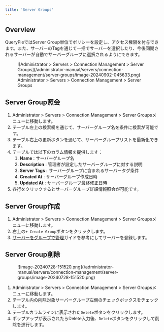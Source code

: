 ```yaml
---
title: 'Server Groups'
---
```


## Overview

QueryPieではServer Group単位でポリシーを設定し、アクセス権限を付与できます。また、サーバーのTagを通じて一括でサーバーを選択したり、今後同期されるサーバーが自動でサーバーグループに選択されるようにできます。

<figure data-layout="center" data-align="center">
![Administrator &gt; Servers &gt; Connection Management &gt; Server Groups](/administrator-manual/servers/connection-management/server-groups/image-20240902-045633.png)
<figcaption>
Administrator &gt; Servers &gt; Connection Management &gt; Server Groups
</figcaption>
</figure>

## Server Group照会

1. Administrator &gt; Servers &gt; Connection Management &gt; Server Groupsメニューに移動します。
2. テーブル左上の検索欄を通じて、サーバーグループ名を条件に検索が可能です。
3. テーブル右上の更新ボタンを通じて、サーバーグループリストを最新化できます。
4. テーブルでは以下のカラム情報を提供します：
    1.  **Name**  : サーバーグループ名
    2.  **Description**  : 管理者が設定したサーバーグループに対する説明
    3.  **Server Tags**  : サーバーグループに含まれるサーバータグ条件
    4.  **Created At**  : サーバーグループ作成日時
    5.  **Updated At** : サーバーグループ最終修正日時
5. 各行をクリックするとサーバーグループ詳細情報照会が可能です。


## Server Group作成

1. Administrator &gt; Servers &gt; Connection Management &gt; Server Groupsメニューに移動します。
2. 右上の`+ Create Group`ボタンをクリックします。
3. [サーバーをグループで管理](server-groups/managing-servers-as-groups)ガイドを参考にしてサーバーを登録します。


## Server Group削除

<figure data-layout="center" data-align="center">
![image-20240728-151520.png](/administrator-manual/servers/connection-management/server-groups/image-20240728-151520.png)
</figure>

1. Administrator &gt; Servers &gt; Connection Management &gt; Server Groupsメニューに移動します。
2. テーブル内の削除対象サーバーグループ左側のチェックボックスをチェックします。
3. テーブルカラムラインに表示された`Delete`ボタンをクリックします。
4. ポップアップが表示されたらDelete入力後、`Delete`ボタンをクリックして削除を進行します。
